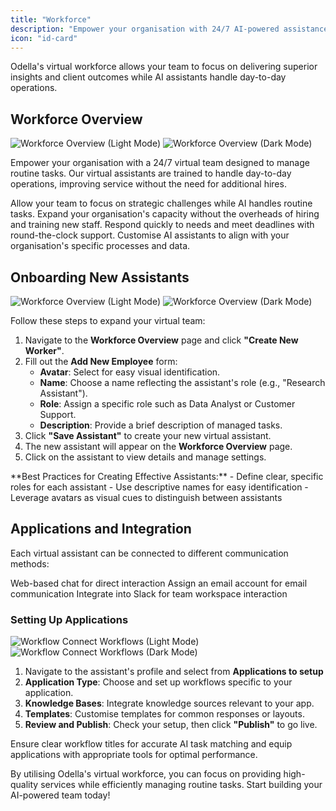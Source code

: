 ```yaml
---
title: "Workforce"
description: "Empower your organisation with 24/7 AI-powered assistance for routine tasks"
icon: "id-card"
---
```


<Note>
  Odella's virtual workforce allows your team to focus on delivering superior insights and client outcomes while AI assistants handle day-to-day operations.
</Note>

## Workforce Overview

<Frame>
  <img src="../assets/workforce_assistant_light.gif" alt="Workforce Overview (Light Mode)" className="block dark:hidden" />
  <img src="../assets/workforce_assistant_dark.gif" alt="Workforce Overview (Dark Mode)" className="hidden dark:block" />
</Frame>

Empower your organisation with a 24/7 virtual team designed to manage routine tasks. Our virtual assistants are trained to handle day-to-day operations, improving service without the need for additional hires.

<CardGroup cols={2}>
  <Card title="Free Up Your Team" icon="user-tie">
    Allow your team to focus on strategic challenges while AI handles routine tasks.
  </Card>
  <Card title="Cost-Effective Scaling" icon="chart-line">
    Expand your organisation's capacity without the overheads of hiring and training new staff.
  </Card>
  <Card title="24/7 Availability" icon="clock">
    Respond quickly to needs and meet deadlines with round-the-clock support.
  </Card>
  <Card title="Tailored Assistance" icon="sliders">
    Customise AI assistants to align with your organisation's specific processes and data.
  </Card>
</CardGroup>

## Onboarding New Assistants

<Frame>
  <img src="../assets/workforce_overview.gif" alt="Workforce Overview (Light Mode)" className="block dark:hidden" />
  <img src="../assets/workforce_new_employee_dark.gif" alt="Workforce Overview (Dark Mode)" className="hidden dark:block" />
</Frame>

Follow these steps to expand your virtual team:

1. Navigate to the **Workforce Overview** page and click **"Create New Worker"**.
2. Fill out the **Add New Employee** form:
   - **Avatar**: Select for easy visual identification.
   - **Name**: Choose a name reflecting the assistant's role (e.g., "Research Assistant").
   - **Role**: Assign a specific role such as Data Analyst or Customer Support.
   - **Description**: Provide a brief description of managed tasks.
3. Click **"Save Assistant"** to create your new virtual assistant.
4. The new assistant will appear on the **Workforce Overview** page.
5. Click on the assistant to view details and manage settings.

<Tip>
  **Best Practices for Creating Effective Assistants:**
  - Define clear, specific roles for each assistant
  - Use descriptive names for easy identification
  - Leverage avatars as visual cues to distinguish between assistants
</Tip>

## Applications and Integration

Each virtual assistant can be connected to different communication methods:

<CardGroup cols={2}>
  <Card title="Chat Assistant" icon="comments">
    Web-based chat for direct interaction
  </Card>
  <Card title="Email Integration" icon="envelope">
    Assign an email account for email communication
  </Card>
  <Card title="Slack Bot" icon="slack">
    Integrate into Slack for team workspace interaction
  </Card>
</CardGroup>

### Setting Up Applications

<Frame>
  <img src="../assets/workforce_add_application.gif" alt="Workflow Connect Workflows (Light Mode)" className="block dark:hidden" />
  <img src="../assets/workforce_new_apps_dark.gif" alt="Workflow Connect Workflows (Dark Mode)" className="hidden dark:block" />
</Frame>

1. Navigate to the assistant's profile and select from **Applications to setup**
2. **Application Type**: Choose and set up workflows specific to your application.
3. **Knowledge Bases**: Integrate knowledge sources relevant to your app.
4. **Templates**: Customise templates for common responses or layouts.
5. **Review and Publish**: Check your setup, then click **"Publish"** to go live.

<Warning>
  Ensure clear workflow titles for accurate AI task matching and equip applications with appropriate tools for optimal performance.
</Warning>

By utilising Odella's virtual workforce, you can focus on providing high-quality services while efficiently managing routine tasks. Start building your AI-powered team today!